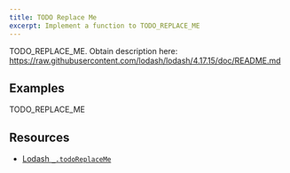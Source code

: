 ```yaml
---
title: TODO Replace Me
excerpt: Implement a function to TODO_REPLACE_ME
---
```


TODO_REPLACE_ME. Obtain description here: https://raw.githubusercontent.com/lodash/lodash/4.17.15/doc/README.md

## Examples

TODO_REPLACE_ME

## Resources

- [Lodash `_.todoReplaceMe`](https://lodash.com/docs/#todoReplaceMe)
